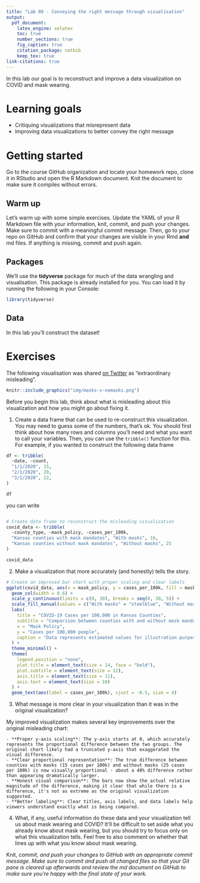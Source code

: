 ```yaml
---
title: "Lab 09 - Conveying the right message through visualisation"
output: 
  pdf_document:
    latex_engine: xelatex
    toc: true
    number_sections: true
    fig_caption: true
    citation_package: natbib
    keep_tex: true
link-citations: true
---
```


In this lab our goal is to reconstruct and improve a data visualization on COVID and mask wearing.

# Learning goals

-   Critiquing visualizations that misrepresent data
-   Improving data visualizations to better convey the right message

# Getting started

Go to the course GitHub organization and locate your homework repo, clone it in RStudio and open the R Markdown document.
Knit the document to make sure it compiles without errors.

## Warm up

Let's warm up with some simple exercises.
Update the YAML of your R Markdown file with your information, knit, commit, and push your changes.
Make sure to commit with a meaningful commit message.
Then, go to your repo on GitHub and confirm that your changes are visible in your Rmd **and** md files.
If anything is missing, commit and push again.

## Packages

We'll use the **tidyverse** package for much of the data wrangling and visualisation.
This package is already installed for you.
You can load it by running the following in your Console:

```r
library(tidyverse)
```

## Data

In this lab you'll construct the dataset!

# Exercises

The following visualisation was shared [on Twitter](https://twitter.com/JonBoeckenstedt/status/1291602888376999936) as "extraordinary misleading".

```r
knitr::include_graphics("img/masks-v-nomasks.png")
```

Before you begin this lab, think about what is misleading about this visualization and how you might go about fixing it.


1.  Create a data frame that can be used to re-construct this visualization. You may need to guess some of the numbers, that's ok. You should first think about how many rows and columns you'll need and what you want to call your variables. Then, you can use the `tribble()` function for this. For example, if you wanted to construct the following data frame

```r
df <- tribble(
  ~date, ~count,
  "1/1/2020", 15,
  "2/1/2020", 20,
  "3/1/2020", 22,
)
```

```r
df
```

you can write

```r
```

```r
# Create data frame to reconstruct the misleading visualization
covid_data <- tribble(
  ~county_type, ~mask_policy, ~cases_per_100k,
  "Kansas counties with mask mandates", "With masks", 16,
  "Kansas counties without mask mandates", "Without masks", 25
)

covid_data
```

2.  Make a visualization that more accurately (and honestly) tells the story.

```r
# Create an improved bar chart with proper scaling and clear labels
ggplot(covid_data, aes(x = mask_policy, y = cases_per_100k, fill = mask_policy)) +
  geom_col(width = 0.6) +
  scale_y_continuous(limits = c(0, 30), breaks = seq(0, 30, 5)) +
  scale_fill_manual(values = c("With masks" = "steelblue", "Without masks" = "coral")) +
  labs(
    title = "COVID-19 Cases per 100,000 in Kansas Counties",
    subtitle = "Comparison between counties with and without mask mandates",
    x = "Mask Policy",
    y = "Cases per 100,000 people",
    caption = "Data represents estimated values for illustration purposes"
  ) +
  theme_minimal() +
  theme(
    legend.position = "none",
    plot.title = element_text(size = 14, face = "bold"),
    plot.subtitle = element_text(size = 12),
    axis.title = element_text(size = 11),
    axis.text = element_text(size = 10)
  ) +
  geom_text(aes(label = cases_per_100k), vjust = -0.5, size = 4)
```

3.  What message is more clear in your visualization than it was in the original visualization?

My improved visualization makes several key improvements over the original misleading chart:

    - **Proper y-axis scaling**: The y-axis starts at 0, which accurately represents the proportional difference between the two groups. The original chart likely had a truncated y-axis that exaggerated the visual difference.
    - **Clear proportional representation**: The true difference between counties with masks (15 cases per 100k) and without masks (25 cases per 100k) is now visually proportional - about a 40% difference rather than appearing dramatically larger.
    - **Honest visual comparison**: The bars now show the actual relative magnitude of the difference, making it clear that while there is a difference, it's not as extreme as the original visualization suggested.
    - **Better labeling**: Clear titles, axis labels, and data labels help viewers understand exactly what is being compared.

4.  What, if any, useful information do these data and your visualization tell us about mask wearing and COVID?
    It'll be difficult to set aside what you already know about mask wearing, but you should try to focus only on what this visualization tells.
    Feel free to also comment on whether that lines up with what you know about mask wearing.

Knit, *commit, and push your changes to GitHub with an appropriate commit message. Make sure to commit and push all changed files so that your Git pane is cleared up afterwards and review the md document on GitHub to make sure you're happy with the final state of your work.*
